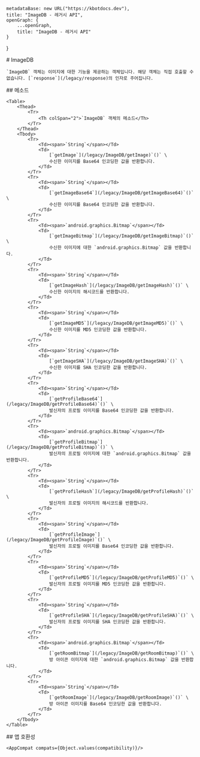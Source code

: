 
    metadataBase: new URL("https://kbotdocs.dev"),
    title: "ImageDB - 레거시 API",
    openGraph: {
        ...openGraph,
        title: "ImageDB - 레거시 API"
    }
}

<Section>
    # ImageDB

    `ImageDB` 객체는 이미지에 대한 기능을 제공하는 객체입니다. 해당 객체는 직접 호출할 수 없습니다. [`response`](/legacy/response)의 인자로 주어집니다.
</Section>
<Section>
    ## 메소드

    <Table>
        <Thead>
            <Tr>
                <Th colSpan="2">`ImageDB` 객체의 메소드</Th>
            </Tr>
        </Thead>
        <Tbody>
            <Tr>
                <Td><span>`String`</span></Td>
                <Td>
                    [`getImage`](/legacy/ImageDB/getImage)`()` \
                    수신한 이미지를 Base64 인코딩한 값을 반환합니다.
                </Td>
            </Tr>
            <Tr>
                <Td><span>`String`</span></Td>
                <Td>
                    [`getImageBase64`](/legacy/ImageDB/getImageBase64)`()` \
                    수신한 이미지를 Base64 인코딩한 값을 반환합니다.
                </Td>
            </Tr>
            <Tr>
                <Td><span>`android.graphics.Bitmap`</span></Td>
                <Td>
                    [`getImageBitmap`](/legacy/ImageDB/getImageBitmap)`()` \
                    수신한 이미지에 대한 `android.graphics.Bitmap` 값을 반환합니다.
                </Td>
            </Tr>
            <Tr>
                <Td><span>`String`</span></Td>
                <Td>
                    [`getImageHash`](/legacy/ImageDB/getImageHash)`()` \
                    수신한 이미지의 해시코드를 반환합니다.
                </Td>
            </Tr>
            <Tr>
                <Td><span>`String`</span></Td>
                <Td>
                    [`getImageMD5`](/legacy/ImageDB/getImageMD5)`()` \
                    수신한 이미지를 MD5 인코딩한 값을 반환합니다.
                </Td>
            </Tr>
            <Tr>
                <Td><span>`String`</span></Td>
                <Td>
                    [`getImageSHA`](/legacy/ImageDB/getImageSHA)`()` \
                    수신한 이미지를 SHA 인코딩한 값을 반환합니다.
                </Td>
            </Tr>
            <Tr>
                <Td><span>`String`</span></Td>
                <Td>
                    [`getProfileBase64`](/legacy/ImageDB/getProfileBase64)`()` \
                    발신자의 프로필 이미지를 Base64 인코딩한 값을 반환합니다.
                </Td>
            </Tr>
            <Tr>
                <Td><span>`android.graphics.Bitmap`</span></Td>
                <Td>
                    [`getProfileBitmap`](/legacy/ImageDB/getProfileBitmap)`()` \
                    발신자의 프로필 이미지에 대한 `android.graphics.Bitmap` 값을 반환합니다.
                </Td>
            </Tr>
            <Tr>
                <Td><span>`String`</span></Td>
                <Td>
                    [`getProfileHash`](/legacy/ImageDB/getProfileHash)`()` \
                    발신자의 프로필 이미지의 해시코드를 반환합니다.
                </Td>
            </Tr>
            <Tr>
                <Td><span>`String`</span></Td>
                <Td>
                    [`getProfileImage`](/legacy/ImageDB/getProfileImage)`()` \
                    발신자의 프로필 이미지를 Base64 인코딩한 값을 반환합니다.
                </Td>
            </Tr>
            <Tr>
                <Td><span>`String`</span></Td>
                <Td>
                    [`getProfileMD5`](/legacy/ImageDB/getProfileMD5)`()` \
                    발신자의 프로필 이미지를 MD5 인코딩한 값을 반환합니다.
                </Td>
            </Tr>
            <Tr>
                <Td><span>`String`</span></Td>
                <Td>
                    [`getProfileSHA`](/legacy/ImageDB/getProfileSHA)`()` \
                    발신자의 프로필 이미지를 SHA 인코딩한 값을 반환합니다.
                </Td>
            </Tr>
            <Tr>
                <Td><span>`android.graphics.Bitmap`</span></Td>
                <Td>
                    [`getRoomBitmap`](/legacy/ImageDB/getRoomBitmap)`()` \
                    방 아이콘 이미지에 대한 `android.graphics.Bitmap` 값을 반환합니다.
                </Td>
            </Tr>
            <Tr>
                <Td><span>`String`</span></Td>
                <Td>
                    [`getRoomImage`](/legacy/ImageDB/getRoomImage)`()` \
                    방 아이콘 이미지를 Base64 인코딩한 값을 반환합니다.
                </Td>
            </Tr>
        </Tbody>
    </Table>
</Section>
<Section>
    ## 앱 호환성

    <AppCompat compats={Object.values(compatibility)}/>
</Section>